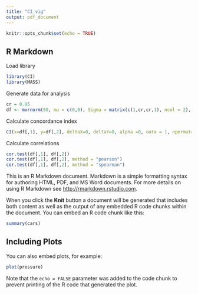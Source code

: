 ```yaml
---
title: "CI_vig"
output: pdf_document
---
```


```r
knitr::opts_chunk$set(echo = TRUE)
```

## R Markdown

Load library
```r
library(CI)
library(MASS)
```

Generate data for analysis
```r
cr = 0.95
df <- mvrnorm(50, mu = c(0,0), Sigma = matrix(c(1,cr,cr,1), ncol = 2), empirical = TRUE)
```

Calculate concordance index
```r
CI(x=df[,1], y=df[,2], deltaX=0, deltaY=0, alpha =0, outx = 1, npermut=10000)
```




Calculate correlations
```r
cor.test(df[,1], df[,2])
cor.test(df[,1], df[,2], method = "pearson")
cor.test(df[,1], df[,2], method = "spearman")
```


This is an R Markdown document. Markdown is a simple formatting syntax for authoring HTML, PDF, and MS Word documents. For more details on using R Markdown see <http://rmarkdown.rstudio.com>.

When you click the **Knit** button a document will be generated that includes both content as well as the output of any embedded R code chunks within the document. You can embed an R code chunk like this:

```r
summary(cars)
```

## Including Plots

You can also embed plots, for example:

```r
plot(pressure)
```

Note that the `echo = FALSE` parameter was added to the code chunk to prevent printing of the R code that generated the plot.
